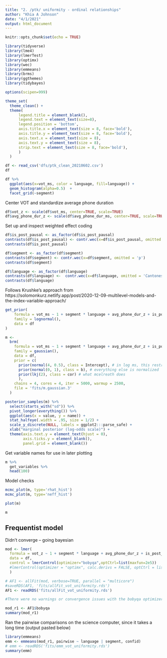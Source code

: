 ```yaml
---
title: "2. /ptk/ uniformity - ordinal relationships"
author: "Khia A Johnson"
date: "4/1/2021"
output: html_document
---
```


```r
knitr::opts_chunk$set(echo = TRUE)
```

```r
library(tidyverse)
library(lme4)
library(lmerTest)
library(optimx)
library(wec)
library(emmeans)
library(brms)
library(ggthemes)
library(tidybayes)

options(scipen=999)

theme_set(
  theme_clean() + 
  theme(
      legend.title = element_blank(),
      legend.text = element_text(size=8),
      legend.position = 'bottom',
      axis.title.x = element_text(size = 8, face='bold'),
      axis.title.y = element_text(size = 8, face='bold'),
      axis.text.x = element_text(size = 8),
      axis.text.y = element_text(size = 8),
      strip.text = element_text(size = 8, face='bold'),
      )
  )
```

```r
df <- read_csv('dfs/ptk_clean_20210602.csv')
df
```

```r
df %>%
  ggplot(aes(x=vot_ms, color = language, fill=language)) + 
  geom_histogram(alpha=0.5)  +
  facet_grid(~segment)
```

Center VOT and standardize average phone duration
```r
df$vot_z <- scale(df$vot_ms, center=TRUE, scale=TRUE)
df$avg_phone_dur_z <- scale(df$avg_phone_dur_ms, center=TRUE, scale=TRUE)
```

Set up and inspect weighted effect coding
```r
df$is_post_pausal <- as_factor(df$is_post_pausal)
contrasts(df$is_post_pausal) <- contr.wec(x=df$is_post_pausal, omitted = FALSE)
contrasts(df$is_post_pausal)

df$segment <- as_factor(df$segment)
contrasts(df$segment) <- contr.wec(x=df$segment, omitted = 'p')
contrasts(df$segment)

df$language <- as_factor(df$language)
contrasts(df$language) <-  contr.wec(x=df$language, omitted = 'Cantonese')
contrasts(df$language)
```

Follows Krushke's approach from https://solomonkurz.netlify.app/post/2020-12-09-multilevel-models-and-the-index-variable-approach/ 
```r
get_prior(
    formula = vot_ms ~ 1 + segment * language + avg_phone_dur_z + is_post_pausal + (1 + segment * language | talker) + (1 | word),
    family = lognormal(),
    data = df
)
```

```r
m <- 
  brm(
    formula = vot_ms ~ 1 + segment * language + avg_phone_dur_z + is_post_pausal + (1 + segment * language | talker) + (1 | word),
    family = gaussian(),
    data = df,
    prior = c(
      prior(normal(4, 0.5), class = Intercept), # in log ms, this restrict the mean mostly to the 20 to 148 ms range
      prior(normal(0, 1), class = b), # everything else is normalized
      prior(lkj(2), class = cor) # what mcelreath does
      ),
    chains = 4, cores = 4, iter = 5000, warmup = 2500,
    file = 'fits/m.gaussian.3'
  )
```

```r
posterior_samples(m) %>% 
  select(starts_with("sd")) %>% 
  pivot_longer(everything()) %>% 
  ggplot(aes(x = value, y = name)) +
  stat_halfeye(.width = .95, size = 1/2) +
  scale_y_discrete(NULL, labels = ggplot2:::parse_safe) +
  xlab("marginal posterior (log-odds scale)") +
  theme(axis.text.y = element_text(hjust = 0),
        axis.ticks.y = element_blank(),
        panel.grid = element_blank())
```

Get variable names for use in later plotting
```r
m %>%
  get_variables %>%
  head(100)
```

Model checks
```r
mcmc_plot(m, type='rhat_hist')
mcmc_plot(m, type='neff_hist')
```

```r
plot(m)
```

```r
m
```



## Frequentist model

Didn't converge -- going bayesian
```r
mod <- lmer(
  formula = vot_z ~ 1 + segment * language + avg_phone_dur_z + is_post_pausal + (segment * language | talker) + (1 | word),
  data = df,
  control = lmerControl(optimizer="bobyqa",optCtrl=list(maxfun=2e5))
  #lmerControl(optimizer = "optimx", calc.derivs = FALSE, optCtrl = list(method = "nlminb", starttests = FALSE, kkt = FALSE))
  )
```

```r
# AF1 <- allFit(mod, verbose=TRUE, parallel = "multicore")
#saveRDS(AF1, 'fits/allFit_vot_uniformity.rds')
AF1 <- readRDS('fits/allFit_vot_uniformity.rds')

#There were no warnings or convergence issues with the bobyqa optimizer (or: optimx.L-BFGS-B; nloptwrap.NLOPT_LN_BOBYQA); others had "Model failed to converge with 1 negative eigenvalue" like errors

mod_r1 <- AF1$bobyqa
summary(mod_r1)
```


Ran the pairwise comparisons on the science computer, since it takes a long time (output pasted below)
```r
library(emmeans)
emm <- emmeans(mod_r1, pairwise ~ language | segment, confid)
# emm <- readRDS('fits/emm_vot_uniformity.rds')
summary(emm)
```
